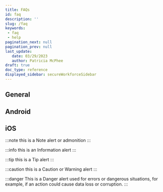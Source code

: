 ```yaml
---
title: FAQs
id: faq
description: ''
slug: /faq 
keywords: 
 - faq
 - help
pagination_next: null
pagination_prev: null
last_update: 
   date: 03/29/2023
   author: Patricia McPhee
draft: true
doc_type: reference
displayed_sidebar: secureWorkforceSidebar
---
```




## General

## Android

## iOS

:::note 
this is a Note alert or admonition
:::

:::info
this is an Information alert
:::

:::tip 
this is a Tip alert
:::

:::caution
this is a Caution or Warning alert
:::

:::danger
This is a Danger alert used for errors or dangerous situations, for example, if an action could cause data loss or corruption.
:::

